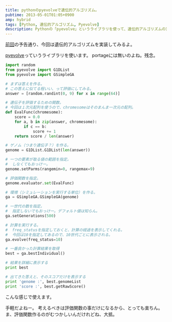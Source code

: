 ```yaml
---
title: pythonのpyevolveで遺伝的アルゴリズム。
pubtime: 2013-05-01T01:05+0900
amp: hybrid
tags: [Python, 遺伝的アルゴリズム, Pyevolve]
description: Pythonの「pyevolve」というライブラリを使って、遺伝的アルゴリズムの実装を試してみました。
---
```


[前回](/blog/2013/04/what-is-genetic-algorithm)の予告通り、今回は遺伝的アルゴリズムを実装してみるよ。

[pyevolve](http://pyevolve.sourceforge.net/)っていうライブラリを使います。
portageには無いのよね。残念。

``` python
import random
from pyevolve import G1DList
from pyevolve import GSimpleGA

# まずは答えを作る。
# この答えに似てる程いい、って評価にしてみる。
answer = [random.randint(0, 9) for x in range(64)]

# 遺伝子を評価するための関数。
# 今回は１次元配列を使うので、chromesomeはそのまんま一次元の配列。
def EvalFunc(chromesome):
	score = 0.0
	for a, b in zip(answer, chromesome):
		if c == b:
			score += 1
	return score / len(answer)

# ゲノム（つまり遺伝子？）を作る。
genome = G1DList.G1DList(len(answer))

# 一つの要素が取る値の範囲を指定。
#  しなくてもおっけー。
genome.setParms(rangemin=0, rangemax=9)

# 評価関数を指定。
genome.evaluator.set(EvalFunc)

# 環境（シミュレーションを実行する単位）を作る。
ga = GSimpleGA.GSimpleGA(genome)

# 一世代の数を指定。
#  指定しないでもおっけー。デフォルト値は知らん。
ga.setGenerations(500)

# 計算を実行する。
#  freq_statusを指定しておくと、計算の経過を表示してくれる。
#  今回は10を指定してあるので、10世代ごとに表示される。
ga.evolve(freq_status=10)

# 一番良かった計算結果を取得
best = ga.bestIndividual()

# 結果を詳細に表示する
print best

# 出てきた答えと、そのスコアだけを表示する
print 'genome :', best.genomeList
print 'score :', best.getRawScore()
```
こんな感じで使えます。

手軽だよねー。
考えるべきは評価関数の事だけになるから、とっても楽ちん。
ま、評価関数作るのがむつかしいんだけれどね、大抵。
